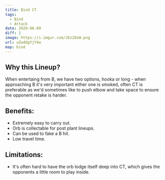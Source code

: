 ```yaml
---
title: Bind CT
tags:
  - Bind
  - Attack
date: 2020-06-09
diff: 2
image: https://i.imgur.com/Jbz2OxW.png
url: aZw4QgYjY4w
map: bind
---
```


## Why this Lineup?

When entertaing from B, we have two options, hooka or long - when
approaching B it's very important either one is smoked, often CT
is preferable as we'd sometimes like to push elbow and take space
to ensure the opponent retake is harder.

## Benefits:

- Extremely easy to carry out.
- Orb is collectable for post plant lineups.
- Can be used to fake a B hit.
- Low travel time.

## Limitations:

- It's often hard to have the orb lodge itself deep into CT,
  which gives the opponents a little room to play inside.
